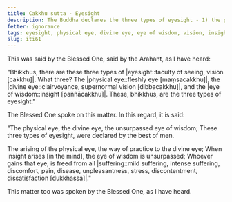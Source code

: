 ```yaml
---
title: Cakkhu sutta - Eyesight
description: The Buddha declares the three types of eyesight - 1) the physical eye, 2) the divine eye, and 3) the eye of wisdom. The eye of wisdom is unsurpassed.
fetter: ignorance
tags: eyesight, physical eye, divine eye, eye of wisdom, vision, insight, iti, iti50-99
slug: iti61
---
```


This was said by the Blessed One, said by the Arahant, as I have heard:

"Bhikkhus, there are these three types of |eyesight::faculty of seeing, vision [cakkhu]|. What three? The \|physical eye::fleshly eye [maṃsacakkhu]|, the \|divine eye::clairvoyance, supernormal vision [dibbacakkhu]|, and the \|eye of wisdom::insight [paññācakkhu]|. These, bhikkhus, are the three types of eyesight."

The Blessed One spoke on this matter. In this regard, it is said:

"The physical eye, the divine eye,
the unsurpassed eye of wisdom;
These three types of eyesight,
were declared by the best of men.

The arising of the physical eye,
the way of practice to the divine eye;
When insight arises [in the mind],
the eye of wisdom is unsurpassed;
Whoever gains that eye,
is freed from all |suffering::mild suffering, intense suffering, discomfort, pain, disease, unpleasantness, stress, discontentment, dissatisfaction [dukkhassa]|."

This matter too was spoken by the Blessed One, as I have heard.